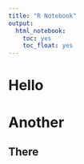 ```yaml
---
title: "R Notebook"
output: 
  html_notebook:
    toc: yes
    toc_float: yes
---
```


# Hello

# Another 

## There
